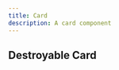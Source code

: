 ```yaml
---
title: Card
description: A card component
---
```


## Destroyable Card

<ComponentPreview 
  name="destroyable-card-demo"    
  componentName="destroyable-card"
  classNameComponentContainer='min-h-[350px]'
  showCommand={true}
/>
